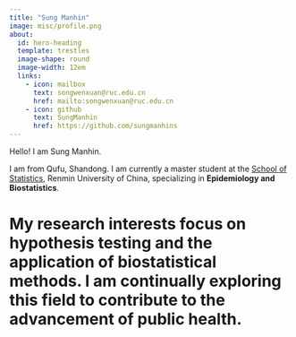 ```yaml
---
title: "Sung Manhin"
image: misc/profile.png
about:
  id: hero-heading
  template: trestles
  image-shape: round
  image-width: 12em
  links:
    - icon: mailbox
      text: songwenxuan@ruc.edu.cn
      href: mailto:songwenxuan@ruc.edu.cn
    - icon: github
      text: SungManhin
      href: https://github.com/sungmanhins
---
```


::: {#hero-heading}

Hello! I am Sung Manhin.

I am from Qufu, Shandong. I am currently a master student at the [School of Statistics](http://stat.ruc.edu.cn), Renmin University of China, specializing in **Epidemiology and Biostatistics**. 

# My research interests focus on **hypothesis testing** and the application of biostatistical methods. I am continually exploring this field to contribute to the advancement of public health.

:::
